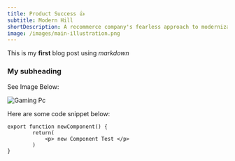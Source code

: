 ```yaml
---
title: Product Success 👍
subtitle: Modern Hill
shortDescription: A recommerce company's fearless approach to modernization.
image: /images/main-illustration.png
---
```


This is my **first** blog post using _markdown_

### My subheading

See Image Below:

![Gaming Pc](/images/main-illustration.png)

Here are some code snippet below:

```
export function newComponent() {
        return(
            <p> new Component Test </p>
        )
}

```
